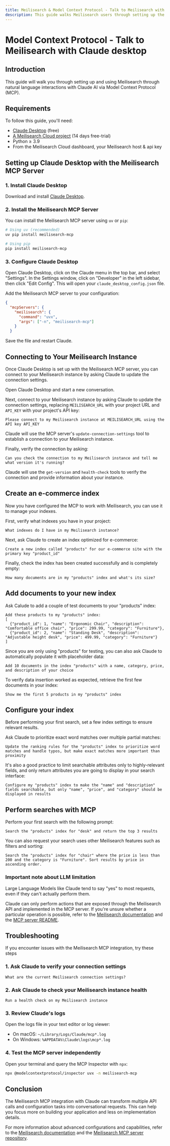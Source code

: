 ```yaml
---
title: Meilisearch & Model Context Protocol - Talk to Meilisearch with Claude desktop
description: This guide walks Meilisearch users through setting up the MCP server with Claude desktop to talk to the Meilisearch API
---
```


# Model Context Protocol - Talk to Meilisearch with Claude desktop

## Introduction

This guide will walk you through setting up and using Meilisearch through natural language interactions with Claude AI via Model Context Protocol (MCP).

## Requirements

To follow this guide, you'll need:

- [Claude Desktop](https://claude.ai/download) (free)
- [A Meilisearch Cloud project](https://www.meilisearch.com/cloud) (14 days free-trial)
- Python ≥ 3.9
- From the Meilisearch Cloud dashboard, your Meilisearch host & api key

## Setting up Claude Desktop with the Meilisearch MCP Server

### 1. Install Claude Desktop

Download and install [Claude Desktop](https://claude.ai/download).

### 2. Install the Meilisearch MCP Server

You can install the Meilisearch MCP server using `uv` or `pip`:

```bash
# Using uv (recommended)
uv pip install meilisearch-mcp

# Using pip
pip install meilisearch-mcp
```

### 3. Configure Claude Desktop

Open Claude Desktop, click on the Claude menu in the top bar, and select "Settings". In the Settings window, click on "Developer" in the left sidebar, then click "Edit Config". This will open your `claude_desktop_config.json` file.

Add the Meilisearch MCP server to your configuration:

```json
{
  "mcpServers": {
    "meilisearch": {
      "command": "uvx",
      "args": ["-n", "meilisearch-mcp"]
    }
  }
```

Save the file and restart Claude.

## Connecting to Your Meilisearch Instance

Once Claude Desktop is set up with the Meilisearch MCP server, you can connect to your Meilisearch instance by asking Claude to update the connection settings.

Open Claude Desktop and start a new conversation.

Next, connect to your Meilisearch instance by asking Claude to update the connection settings, replacing `MEILISEARCH_URL` with your project URL and `API_KEY` with your project's API key:

```
Please connect to my Meilisearch instance at MEILISEARCH_URL using the API key API_KEY
```

Claude will use the MCP server's `update-connection-settings` tool to establish a connection to your Meilisearch instance.

Finally, verify the connection by asking:

```
Can you check the connection to my Meilisearch instance and tell me what version it's running?
```

Claude will use the `get-version` and `health-check` tools to verify the connection and provide information about your instance.


## Create an e-commerce index

Now you have configured the MCP to work with Meilisearch, you can use it to manage your indexes.

First, verify what indexes you have in your project:

```
What indexes do I have in my Meilisearch instance?
```

Next, ask Claude to create an index optimized for e-commerce:

```
Create a new index called "products" for our e-commerce site with the primary key "product_id"
```

Finally, check the index has been created successfully and is completely empty:

```
How many documents are in my "products" index and what's its size?
```

## Add documents to your new index

Ask Calude to add a couple of test documents to your "products" index:

```
Add these products to my "products" index:
[
  {"product_id": 1, "name": "Ergonomic Chair", "description": "Comfortable office chair", "price": 299.99, "category": "Furniture"},
  {"product_id": 2, "name": "Standing Desk", "description": "Adjustable height desk", "price": 499.99, "category": "Furniture"}
]
```

Since you are only using "products" for testing, you can also ask Claude to automatically populate it with placeholder data:

```
Add 10 documents in the index "products" with a name, category, price, and description of your choice
```

To verify data insertion worked as expected, retrieve the first few documents in your index:

```
Show me the first 5 products in my "products" index
```

## Configure your index

Before performing your first search, set a few index settings to ensure relevant results.

Ask Claude to prioritize exact word matches over multiple partial matches:

```
Update the ranking rules for the "products" index to prioritize word matches and handle typos, but make exact matches more important than proximity
```

It's also a good practice to limit searchable attributes only to highly-relevant fields, and only return attributes you are going to display in your search interface:

```
Configure my "products" index to make the "name" and "description" fields searchable, but only "name", "price", and "category" should be displayed in results
```

## Perform searches with MCP

Perform your first search with the following prompt:

```
Search the "products" index for "desk" and return the top 3 results
```

You can also request your search uses other Meilisearch features such as filters and sorting:

```
Search the "products" index for "chair" where the price is less than 200 and the category is "Furniture". Sort results by price in ascending order.
```

<Warning>

### Important note about LLM limitation

Large Language Models like Claude tend to say "yes" to most requests, even if they can't actually perform them. 

Claude can only perform actions that are exposed through the Meilisearch API and implemented in the MCP server. If you're unsure whether a particular operation is possible, refer to the [Meilisearch documentation](https://docs.meilisearch.com) and the [MCP server README](https://github.com/meilisearch/meilisearch-mcp).
</Warning>

## Troubleshooting

If you encounter issues with the Meilisearch MCP integration, try these steps

### 1. Ask Claude to verify your connection settings

```
What are the current Meilisearch connection settings?
```

### 2. Ask Claude to check your Meilisearch instance health

```
Run a health check on my Meilisearch instance
```

### 3. Review Claude's logs

Open the logs file in your text editor or log viewer:

- On macOS: `~/Library/Logs/Claude/mcp*.log`
- On Windows: `%APPDATA%\Claude\logs\mcp*.log`

### 4. Test the MCP server independently

Open your terminal and query the MCP Inspector with `npx`:

```bash
npx @modelcontextprotocol/inspector uvx -n meilisearch-mcp
```

## Conclusion

The Meilisearch MCP integration with Claude can transform multiple API calls and configuration tasks into conversational requests. This can help you focus more on building your application and less on implementation details.

For more information about advanced configurations and capabilities, refer to the [Meilisearch documentation](https://docs.meilisearch.com) and the [Meilisearch MCP server repository](https://github.com/meilisearch/meilisearch-mcp).